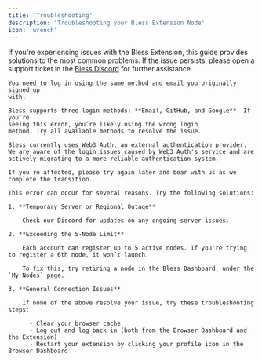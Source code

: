 ```yaml
---
title: 'Troubleshooting'
description: 'Troubleshooting your Bless Extension Node'
icon: 'wrench'
---
```


If you're experiencing issues with the Bless Extension, this guide provides solutions to the most common problems. If the issue persists, please open a support ticket in the [Bless Discord](https://discord.com/invite/blessnetwork) for further assistance.

<Accordion title='User already exists with a different type of login'>

    You need to log in using the same method and email you originally signed up
    with.

    Bless supports three login methods: **Email, GitHub, and Google**. If you’re
    seeing this error, you’re likely using the wrong login
    method. Try all available methods to resolve the issue.

</Accordion>

<Accordion title='Unable to verify my device through Web3 Auth'>

    Bless currently uses Web3 Auth, an external authentication provider. We are aware of the login issues caused by Web3 Auth's service and are actively migrating to a more reliable authentication system.

    If you're affected, please try again later and bear with us as we complete the transition.

</Accordion>

<Accordion title='Node registration failed'>
    
    This error can occur for several reasons. Try the following solutions:

    1. **Temporary Server or Regional Outage**

        Check our Discord for updates on any ongoing server issues.

    2. **Exceeding the 5-Node Limit**

        Each account can register up to 5 active nodes. If you're trying to register a 6th node, it won’t launch.

        To fix this, try retiring a node in the Bless Dashboard, under the `My Nodes` page.

    3. **General Connection Issues**

        If none of the above resolve your issue, try these troubleshooting steps:

          - Clear your browser cache
          - Log out and log back in (both from the Browser Dashboard and the Extension)
          - Restart your extension by clicking your profile icon in the Browser Dashboard

</Accordion>
